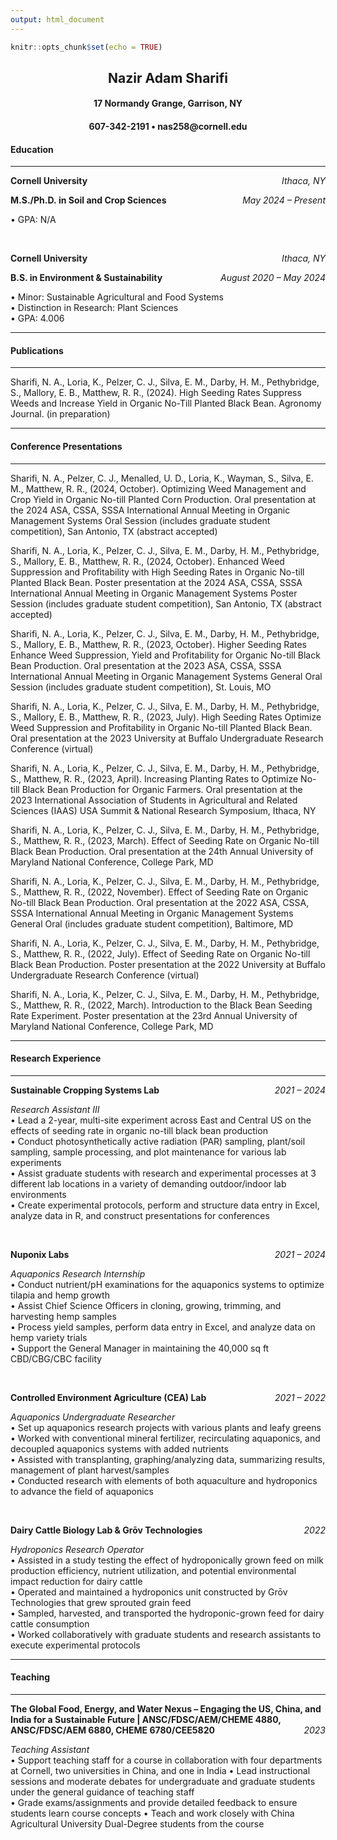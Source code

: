```yaml
---
output: html_document
---
```


```r
knitr::opts_chunk$set(echo = TRUE)
```


<center> <h2> Nazir Adam Sharifi </h1> </center>
<center> <h4> 17 Normandy Grange, Garrison, NY </h2> </center>
<center> <h4> 607-342-2191 • nas258@cornell.edu </h1> </center>

#### **Education**
<hr/>
<p style="text-align:left;"> **Cornell University** <span style="float:right;"> *Ithaca, NY*</span>
<p style="text-align:left;"> **M.S./Ph.D. in Soil and Crop Sciences**	<span style="float:right;">*May 2024 – Present* </span>
</p>
•	GPA: N/A

<br/>

<p style="text-align:left;"> **Cornell University** <span style="float:right;"> *Ithaca, NY* </span>
<p style="text-align:left;"> **B.S. in Environment & Sustainability**
<span style="float:right;"> *August 2020 – May 2024* </span>
</p>
•	Minor: Sustainable Agricultural and Food Systems  
•	Distinction in Research: Plant Sciences  
•	GPA: 4.006  
<hr/>

#### **Publications**
<hr/>
Sharifi, N. A., Loria, K., Pelzer, C. J., Silva, E. M., Darby, H. M., Pethybridge, S., Mallory, E. B., Matthew, R. R., (2024). High Seeding Rates Suppress Weeds and Increase Yield in Organic No-Till Planted Black Bean. Agronomy Journal. (in preparation)
<hr/>
#### **Conference Presentations**
<hr/>
Sharifi, N. A., Pelzer, C. J., Menalled, U. D., Loria, K., Wayman, S., Silva, E. M., Matthew, R. R., (2024, October). Optimizing Weed Management and Crop Yield in Organic No-till Planted Corn Production. Oral presentation at the 2024 ASA, CSSA, SSSA International Annual Meeting in Organic Management Systems Oral Session (includes graduate student competition), San Antonio, TX (abstract accepted)

Sharifi, N. A., Loria, K., Pelzer, C. J., Silva, E. M., Darby, H. M., Pethybridge, S., Mallory, E. B., Matthew, R. R., (2024, October). Enhanced Weed Suppression and Profitability with High Seeding Rates in Organic No-till Planted Black Bean. Poster presentation at the 2024 ASA, CSSA, SSSA International Annual Meeting in Organic Management Systems Poster Session (includes graduate student competition), San Antonio, TX (abstract accepted)

Sharifi, N. A., Loria, K., Pelzer, C. J., Silva, E. M., Darby, H. M., Pethybridge, S., Mallory, E. B., Matthew, R. R., (2023, October). Higher Seeding Rates Enhance Weed Suppression, Yield and Profitability for Organic No-till Black Bean Production. Oral presentation at the 2023 ASA, CSSA, SSSA International Annual Meeting in Organic Management Systems General Oral Session (includes graduate student competition), St. Louis, MO 

Sharifi, N. A., Loria, K., Pelzer, C. J., Silva, E. M., Darby, H. M., Pethybridge, S., Mallory, E. B., Matthew, R. R., (2023, July). High Seeding Rates Optimize Weed Suppression and Profitability in Organic No-till Planted Black Bean. Oral presentation at the 2023 University at Buffalo Undergraduate Research Conference (virtual) 

Sharifi, N. A., Loria, K., Pelzer, C. J., Silva, E. M., Darby, H. M., Pethybridge, S., Matthew, R. R., (2023, April). Increasing Planting Rates to Optimize No-till Black Bean Production for Organic Farmers. Oral presentation at the 2023 International Association of Students in Agricultural and Related Sciences (IAAS) USA Summit & National Research Symposium, Ithaca, NY 

Sharifi, N. A., Loria, K., Pelzer, C. J., Silva, E. M., Darby, H. M., Pethybridge, S., Matthew, R. R., (2023, March). Effect of Seeding Rate on Organic No-till Black Bean Production. Oral presentation at the 24th Annual University of Maryland National Conference, College Park, MD

Sharifi, N. A., Loria, K., Pelzer, C. J., Silva, E. M., Darby, H. M., Pethybridge, S., Matthew, R. R., (2022, November). Effect of Seeding Rate on Organic No-till Black Bean Production. Oral presentation at the 2022 ASA, CSSA, SSSA International Annual Meeting in Organic Management Systems General Oral (includes graduate student competition), Baltimore, MD

Sharifi, N. A., Loria, K., Pelzer, C. J., Silva, E. M., Darby, H. M., Pethybridge, S., Matthew, R. R., (2022, July). Effect of Seeding Rate on Organic No-till Black Bean Production. Poster presentation at the 2022 University at Buffalo Undergraduate Research Conference (virtual) 

Sharifi, N. A., Loria, K., Pelzer, C. J., Silva, E. M., Darby, H. M., Pethybridge, S., Matthew, R. R., (2022, March). Introduction to the Black Bean Seeding Rate Experiment. Poster presentation at the 23rd Annual University of Maryland National Conference, College Park, MD
<hr/>

#### **Research Experience**
<hr/>
<p style="text-align:left;"> **Sustainable Cropping Systems Lab** <span style="float:right;"> *2021 – 2024* </span> </p>

*Research Assistant III*  
•	Lead a 2-year, multi-site experiment across East and Central US on the effects of seeding rate in organic no-till black bean production  
•	Conduct photosynthetically active radiation (PAR) sampling, plant/soil sampling, sample processing, and plot maintenance for various lab experiments  
•	Assist graduate students with research and experimental processes at 3 different lab locations in a variety of demanding outdoor/indoor lab environments  
•	Create experimental protocols, perform and structure data entry in Excel, analyze data in R, and construct presentations for conferences  


<br/>

<p style="text-align:left;"> **Nuponix Labs** <span style="float:right;"> *2021 – 2024* </span> </p>

*Aquaponics Research Internship*  
•	Conduct nutrient/pH examinations for the aquaponics systems to optimize tilapia and hemp growth   
•	Assist Chief Science Officers in cloning, growing, trimming, and harvesting hemp samples  
•	Process yield samples, perform data entry in Excel, and analyze data on hemp variety trials  
•	Support the General Manager in maintaining the 40,000 sq ft CBD/CBG/CBC facility  

<br/>

<p style="text-align:left;"> **Controlled Environment Agriculture (CEA) Lab** <span style="float:right;"> *2021 – 2022* </span> </p>

*Aquaponics Undergraduate Researcher*  
•	Set up aquaponics research projects with various plants and leafy greens  
•	Worked with conventional mineral fertilizer, recirculating aquaponics, and decoupled aquaponics systems with added nutrients  
•	Assisted with transplanting, graphing/analyzing data, summarizing results, management of plant harvest/samples  
•	Conducted research with elements of both aquaculture and hydroponics to advance the field of aquaponics  


<br/>

<p style="text-align:left;"> **Dairy Cattle Biology Lab & Grōv Technologies** <span style="float:right;"> *2022* </span> </p>

*Hydroponics Research Operator*  
•	Assisted in a study testing the effect of hydroponically grown feed on milk production efficiency, nutrient utilization, and potential environmental impact reduction for dairy cattle  
•	Operated and maintained a hydroponics unit constructed by Grōv Technologies that grew sprouted grain feed  
•	Sampled, harvested, and transported the hydroponic-grown feed for dairy cattle consumption  
•	Worked collaboratively with graduate students and research assistants to execute experimental protocols  
<hr/>
#### **Teaching**
<hr/>
<p style="text-align:left;"> **The Global Food, Energy, and Water Nexus – Engaging the US, China, and India for a Sustainable Future | ANSC/FDSC/AEM/CHEME 4880, ANSC/FDSC/AEM 6880, CHEME 6780/CEE5820** <span style="float:right;"> *2023* </span> </p>

*Teaching Assistant*  
•	Support teaching staff for a course in collaboration with four departments at Cornell, two universities in China, and one in India
•	Lead instructional sessions and moderate debates for undergraduate and graduate students under the general guidance of teaching staff  
•	Grade exams/assignments and provide detailed feedback to ensure students learn course concepts
•	Teach and work closely with China Agricultural University Dual-Degree students from the course

<br/>